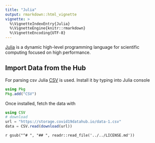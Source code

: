 ```yaml
---
title: "Julia"
output: rmarkdown::html_vignette
vignette: >
  %\VignetteIndexEntry{Julia}
  %\VignetteEngine{knitr::rmarkdown}
  %\VignetteEncoding{UTF-8}
---
```


[Julia](https://julialang.org/) is a dynamic high-level programming language for scientific computing focused on high performance.

## Import Data from the Hub

For parsing csv Julia [CSV](https://juliadata.github.io/CSV.jl/stable/) is used. Install it by typing into Julia console

```julia
using Pkg
Pkg.add("CSV")
```

Once installed, fetch the data with

```julia
using CSV
# download
url = "https://storage.covid19datahub.io/data-1.csv"
data = CSV.read(download(url))
```

`r gsub("^# ", "## ", readr::read_file('../../LICENSE.md'))`
